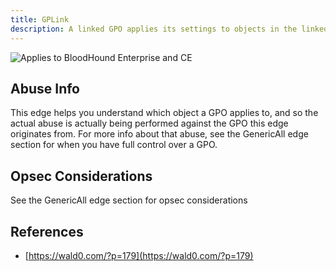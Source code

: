 ```yaml
---
title: GPLink
description: A linked GPO applies its settings to objects in the linked container.
---
```


<img noZoom src="/assets/enterprise-AND-community-edition-pill-tag.svg" alt="Applies to BloodHound Enterprise and CE"/>

## Abuse Info

This edge helps you understand which object a GPO applies to, and so the actual abuse is actually being performed against the GPO this edge originates from. For more info about that abuse, see the GenericAll edge section for when you have full control over a GPO.

## Opsec Considerations

See the GenericAll edge section for opsec considerations

## References

* [https://wald0.com/?p=179](https://wald0.com/?p=179)


